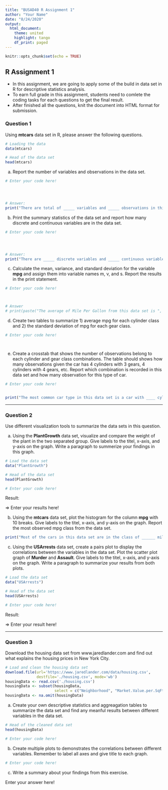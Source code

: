 ```yaml
---
title: "BUSAD40 R Assignment 1"
author: "Your Name"
date: "8/24/2020"
output: 
  html_document:
    theme: united
    highlight: tango
    df_print: paged
---
```


```r
knitr::opts_chunk$set(echo = TRUE)
```

## R Assignment 1

* In this assignment, we are going to apply some of the build in data set in R for descriptive statistics analysis.
* To earn full grade in this assignment, students need to comlete the coding tasks for each questions to get the final result.
* After finished all the questions, knit the document into HTML format for submission.

### Question 1

Using **mtcars** data set in R, please answer the following questions.

```r
# Loading the data
data(mtcars)

# Head of the data set
head(mtcars)
```

a. Report the number of variables and observations in the data set.

```r
# Enter your code here!




# Answer:
print("There are total of _____ variables and _____ observations in this data set.")
```



b. Print the summary statistics of the data set and report how many discrete and continuous variables are in the data set.

```r
# Enter your code here!




# Answer:
print("There are _____ discrete variables and _____ continuous variables in this data set.")
```



c. Calculate the mean, variance, and standard deviation for the variable **mpg** and assign them into variable names m, v, and s. Report the results in the print statement.

```r
# Enter your code here!



# Answer
# print(paste("The average of Mile Per Gallon from this data set is ",  , " with variance ",  , " and standard deviation",  , "."))
```



d. Create two tables to summarize 1) average mpg for each cylinder class and 2) the standard deviation of mpg for each gear class.

```r
# Enter your code here!




```



e. Create a crosstab that shows the number of observations belong to each cylinder and gear class combinations. The table should shows how many observations given the car has 4 cylinders with 3 gears, 4 cylinders with 4 gears, etc. Report which combination is recorded in this data set and how many observation for this type of car.

```r
# Enter your code here!


print("The most common car type in this data set is a car with ____ cylinders and ____ gears. There are total of _____ cars belong to this specification in the data set.")
```

*** 



### Question 2

Use different visualization tools to summarize the data sets in this question.

a. Using the **PlantGrowth** data set, visualize and compare the weight of the plant in the two separated group. Give labels to the titel, x-axis, and y-axis on the graph. Write a paragraph to summerize your findings in this graph.

```r
# Load the data set
data("PlantGrowth")

# Head of the data set
head(PlantGrowth)

# Enter your code here!


```

Result:

=> Enter your results here!



b. Using the **mtcars** data set, plot the histogram for the column **mpg** with 10 breaks. Give labels to the titel, x-axis, and y-axis on the graph. Report the most observed mpg class from the data set.

```r



print("Most of the cars in this data set are in the class of ______ mile per gallon.")
```



c. Using the **USArrests** data set, create a pairs plot to display the correlations between the variables in the data set. Plot the scatter plot graph of **Murder** and **Assault**. Give labels to the titel, x-axis, and y-axis on the graph. Write a paragraph to summarize your results from both plots.

```r
# Load the data set
data("USArrests")

# Head of the data set
head(USArrests)

# Enter your code here!


```

Result:

=> Enter your result here!

***



### Question 3

Download the housing data set from www.jaredlander.com and find out what explains the housing prices in New York City.

```r
# Load and clean the housing data set 
download.file(url='https://www.jaredlander.com/data/housing.csv',
              destfile='./housing.csv', mode='wb')
housingData <- read.csv('./housing.csv')
housingData <- subset(housingData, 
                      select = c("Neighborhood", "Market.Value.per.SqFt", "Boro", "Year.Built"))
housingData <- na.omit(housingData)                   
```

a. Create your own descriptive statistics and aggreagation tables to summarize the data set and find any meanful results between different variables in the data set.

```r
# Head of the cleaned data set
head(housingData)

# Enter your code here!


```

b. Create multiple plots to demonstrates the correlations between different variables. Remember to label all axes and give title to each graph.

```r
# Enter your code here!


```

c. Write a summary about your findings from this exercise.

Enter your answer here!


